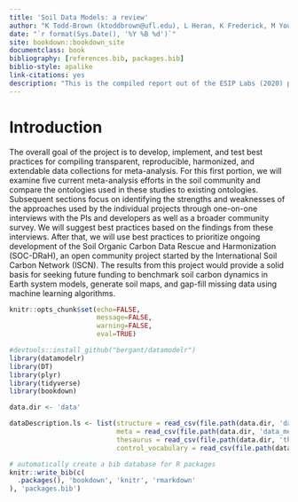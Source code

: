 ```yaml
--- 
title: 'Soil Data Models: a review'
author: "K Todd-Brown (ktoddbrown@ufl.edu), L Heran, K Frederick, M Younger, L Nave"
date: "`r format(Sys.Date(), '%Y %B %d')`"
site: bookdown::bookdown_site
documentclass: book
bibliography: [references.bib, packages.bib]
biblio-style: apalike
link-citations: yes
description: "This is the compiled report out of the ESIP Labs (2020) project: Survey of data models used in soil meta analysis"
---
```


# Introduction

The overall goal of the project is to develop, implement, and test best practices for compiling transparent, reproducible, harmonized, and extendable data collections for meta-analysis. For this first portion, we will examine five current meta-analysis efforts in the soil community and compare the ontologies used in these studies to existing ontologies. Subsequent sections focus on identifying the strengths and weaknesses of the approaches used by the individual projects through one-on-one interviews with the PIs and developers as well as a broader community survey. We will suggest best practices based on the findings from these interviews. After that, we will use best practices to prioritize ongoing development of the Soil Organic Carbon Data Rescue and Harmonization (SOC-DRaH), an open community project started by the International Soil Carbon Network (ISCN). The results from this project would provide a solid basis for seeking future funding to benchmark soil carbon dynamics in Earth system models, generate soil maps, and gap-fill missing data using machine learning algorithms.

```r
knitr::opts_chunk$set(echo=FALSE,
                      message=FALSE,
                      warning=FALSE,
                      eval=TRUE)
```



```r
#devtools::install_github("bergant/datamodelr")
library(datamodelr)
library(DT)
library(plyr)
library(tidyverse)
library(bookdown)

data.dir <- 'data'

dataDescription.ls <- list(structure = read_csv(file.path(data.dir, 'data_structure.csv')),
                           meta = read_csv(file.path(data.dir, 'data_meta.csv')),
                           thesaurus = read_csv(file.path(data.dir, 'thesaurus.csv')),
                           control_vocabulary = read_csv(file.path(data.dir, 'control_vocabulary.csv')))

```


```r
# automatically create a bib database for R packages
knitr::write_bib(c(
  .packages(), 'bookdown', 'knitr', 'rmarkdown'
), 'packages.bib')
```
